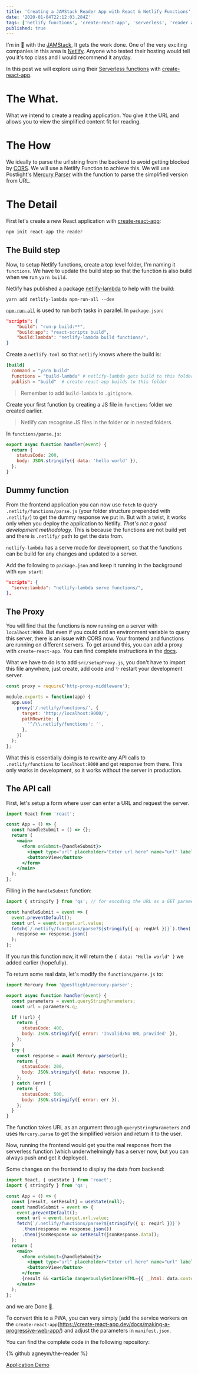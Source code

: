 ```yaml
---
title: 'Creating a JAMStack Reader App with React & Netlify Functions'
date: '2020-01-04T22:12:03.284Z'
tags: ['netlify functions', 'create-react-app', 'serverless', 'reader app']
published: true
---
```


I'm in 💖 with the [JAMStack](https://jamstack.org/), It gets the work done. One of the very exciting companies in this area is [Netlify](https://www.netlify.com/). Anyone who tested their hosting would tell you it's top class and I would recommend it anyday.

In this post we will explore using their [Serverless functions](https://www.netlify.com/products/functions/) with [create-react-app](https://create-react-app.dev/).

# The What.

What we intend to create a reading application. You give it the URL and allows you to view the simplified content fit for reading.

# The How

We ideally to parse the url string from the backend to avoid getting blocked by [CORS](https://developer.mozilla.org/en-US/docs/Web/HTTP/CORS). We will use a Netlify Function to achieve this. We will use Postlight's [Mercury Parser](https://github.com/postlight/mercury-parser) with the function to parse the simplified version from URL.

# The Detail

First let's create a new React application with [create-react-app](https://create-react-app.dev/):

```bash
npm init react-app the-reader
```

## The Build step

Now, to setup Netlify functions, create a top level folder, I'm naming it `functions`. We have to update the build step so that the function is also build when we run `yarn build`.

Netlify has published a package [netlify-lambda](https://github.com/netlify/netlify-lambda) to help with the build:

```
yarn add netlify-lambda npm-run-all --dev
```

[`npm-run-all`](https://www.npmjs.com/package/npm-run-all) is used to run both tasks in parallel. In `package.json`:

```json
"scripts": {
    "build": "run-p build:**",
    "build:app": "react-scripts build",
    "build:lambda": "netlify-lambda build functions/",
}
```

Create a `netlify.toml` so that `netlify` knows where the build is:

```toml
[build]
  command = "yarn build"
  functions = "build-lambda" # netlify-lambda gets build to this folder
  publish = "build"  # create-react-app builds to this folder
```

> Remember to add `build-lambda` to `.gitignore`.

Create your first function by creating a JS file in `functions` folder we created earlier.

> Netlify can recognise JS files in the folder or in nested folders.

In `functions/parse.js`:

```javascript
export async function handler(event) {
  return {
    statusCode: 200,
    body: JSON.stringify({ data: 'hello world' }),
  };
}
```

## Dummy function

From the frontend application you can now use `fetch` to query `.netlify/functions/parse.js` (your folder structure prepended with `.netlify/`) to get the dummy response we put in. But with a twist, it works only when you deploy the application to Netlify. _That's not a good development methodology._ This is because the functions are not build yet and there is `.netlify/` path to get the data from.

`netlify-lambda` has a serve mode for development, so that the functions can be build for any changes and updated to a server.

Add the following to `package.json` and keep it running in the background with `npm start`:

```json
"scripts": {
  "serve:lambda": "netlify-lambda serve functions/",
},
```

## The Proxy

You will find that the functions is now running on a server with `localhost:9000`. But even if you could add an environment variable to query this server, there is an issue with CORS now. Your frontend and functions are running on different servers. To get around this, you can add a proxy with `create-react-app`. You can find complete instructions in the [docs](https://create-react-app.dev/docs/proxying-api-requests-in-development/#configuring-the-proxy-manually).

What we have to do is to add `src/setupProxy.js`, you don't have to import this file anywhere, just create, add code and ✨ restart your development server.

```javascript
const proxy = require('http-proxy-middleware');

module.exports = function(app) {
  app.use(
    proxy('/.netlify/functions/', {
      target: 'http://localhost:9000/',
      pathRewrite: {
        '^/\\.netlify/functions': '',
      },
    })
  );
};
```

What this is essentially doing is to rewrite any API calls to `.netlify/functions` to `localhost:9000` and get response from there. This only works in development, so it works without the server in production.

## The API call

First, let's setup a form where user can enter a URL and request the server.

```jsx
import React from 'react';

const App = () => {
  const handleSubmit = () => {};
  return (
    <main>
      <form onSubmit={handleSubmit}>
        <input type="url" placeholder="Enter url here" name="url" label="url" />
        <button>View</button>
      </form>
    </main>
  );
};
```

Filling in the `handleSubmit` function:

```javascript
import { stringify } from 'qs'; // for encoding the URL as a GET parameter

const handleSubmit = event => {
  event.preventDefault();
  const url = event.target.url.value;
  fetch(`/.netlify/functions/parse?${stringify({ q: reqUrl })}`).then(
    response => response.json()
  );
};
```

If you run this function now, it will return the `{ data: "Hello world" }` we added earlier (hopefully).

To return some real data, let's modify the `functions/parse.js` to:

```javascript
import Mercury from '@postlight/mercury-parser';

export async function handler(event) {
  const parameters = event.queryStringParameters;
  const url = parameters.q;

  if (!url) {
    return {
      statusCode: 400,
      body: JSON.stringify({ error: 'Invalid/No URL provided' }),
    };
  }
  try {
    const response = await Mercury.parse(url);
    return {
      statusCode: 200,
      body: JSON.stringify({ data: response }),
    };
  } catch (err) {
    return {
      statusCode: 500,
      body: JSON.stringify({ error: err }),
    };
  }
}
```

The function takes URL as an argument through `queryStringParameters` and uses `Mercury.parse` to get the simplified version and return it to the user.

Now, running the frontend would get you the real response from the serverless function (which underwhelmingly has a server now, but you can always push and get it deployed).

Some changes on the frontend to display the data from backend:

```jsx
import React, { useState } from 'react';
import { stringify } from 'qs';

const App = () => {
  const [result, setResult] = useState(null);
  const handleSubmit = event => {
    event.preventDefault();
    const url = event.target.url.value;
    fetch(`/.netlify/functions/parse?${stringify({ q: reqUrl })}`)
      .then(response => response.json())
      .then(jsonResponse => setResult(jsonResponse.data));
  };
  return (
    <main>
      <form onSubmit={handleSubmit}>
        <input type="url" placeholder="Enter url here" name="url" label="url" />
        <button>View</button>
      </form>
      {result && <article dangerouslySetInnerHTML={{ __html: data.content }} />}
    </main>
  );
};
```

and we are Done 🥂.

To convert this to a PWA, you can very simply [add the service workers on the `create-react-app`(https://create-react-app.dev/docs/making-a-progressive-web-app/) and adjust the parameters in `manifest.json`.

You can find the complete code in the following repository:

{% github agneym/the-reader %}

[Application Demo](https://competent-nightingale-a5d6b2.netlify.com/)
